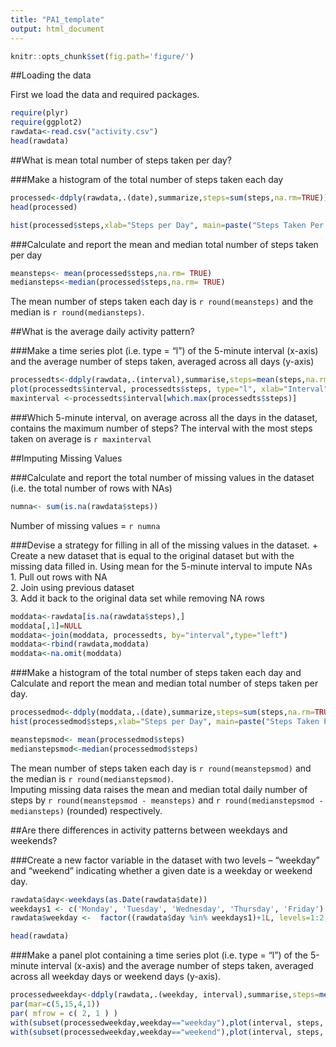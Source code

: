 ```yaml
---
title: "PA1_template"
output: html_document
---
```

```r
knitr::opts_chunk$set(fig.path='figure/')
```
##Loading the data

First we load the data and required packages.  

```r
require(plyr)
require(ggplot2)
rawdata<-read.csv("activity.csv")
head(rawdata)
```

  
##What is mean total number of steps taken per day?  

###Make a histogram of the total number of steps taken each day

```r
processed<-ddply(rawdata,.(date),summarize,steps=sum(steps,na.rm=TRUE))
head(processed)

hist(processed$steps,xlab="Steps per Day", main=paste("Steps Taken Per Day"))

```

###Calculate and report the mean and median total number of steps taken per day
```r
meansteps<- mean(processed$steps,na.rm= TRUE)
mediansteps<-median(processed$steps,na.rm= TRUE)
```

The mean number of steps taken each day is `r round(meansteps)` and the median is `r round(mediansteps)`.  

  
##What is the average daily activity pattern?  

###Make a time series plot (i.e. type = "l") of the 5-minute interval (x-axis) and the average number of steps taken, averaged across all days (y-axis)
```r
processedts<-ddply(rawdata,.(interval),summarise,steps=mean(steps,na.rm=TRUE))
plot(processedts$interval, processedts$steps, type="l", xlab="Interval",ylab="Average Steps Taken", main="Average Steps Taken per 5 minute Interval")
maxinterval <-processedts$interval[which.max(processedts$steps)]
```

###Which 5-minute interval, on average across all the days in the dataset, contains the maximum number of steps?
The interval with the most steps taken on average is `r maxinterval`  

  
##Imputing Missing Values  

###Calculate and report the total number of missing values in the dataset (i.e. the total number of rows with NAs)

```r
numna<- sum(is.na(rawdata$steps))

```
Number of missing values = `r numna`

###Devise a strategy for filling in all of the missing values in the dataset. + Create a new dataset that is equal to the original dataset but with the missing data filled in.
Using mean for the 5-minute interval to impute NAs  
1. Pull out rows with NA  
2. Join using previous dataset  
3. Add it back to the original data set while removing NA rows
```r
moddata<-rawdata[is.na(rawdata$steps),]
moddata[,1]=NULL
moddata<-join(moddata, processedts, by="interval",type="left")
moddata<-rbind(rawdata,moddata)
moddata<-na.omit(moddata)
```

###Make a histogram of the total number of steps taken each day and Calculate and report the mean and median total number of steps taken per day. 

```r
processedmod<-ddply(moddata,.(date),summarize,steps=sum(steps,na.rm=TRUE))
hist(processedmod$steps,xlab="Steps per Day", main=paste("Steps Taken Per Day"))

meanstepsmod<- mean(processedmod$steps)
medianstepsmod<-median(processedmod$steps)

```

The mean number of steps taken each day is `r round(meanstepsmod)` and the median is `r round(medianstepsmod)`.  
Imputing missing data raises the mean and median total daily number of steps by `r round(meanstepsmod - meansteps)` and `r round(medianstepsmod - mediansteps)` (rounded) respectively.  

##Are there differences in activity patterns between weekdays and weekends?  

###Create a new factor variable in the dataset with two levels -- "weekday" and "weekend" indicating whether a given date is a weekday or weekend day.  

```r
rawdata$day<-weekdays(as.Date(rawdata$date))
weekdays1 <- c('Monday', 'Tuesday', 'Wednesday', 'Thursday', 'Friday')
rawdata$weekday <-  factor((rawdata$day %in% weekdays1)+1L, levels=1:2, labels=c('weekend', 'weekday'))

head(rawdata)
```


###Make a panel plot containing a time series plot (i.e. type = "l") of the 5-minute interval (x-axis) and the average number of steps taken, averaged across all weekday days or weekend days (y-axis).  


```r
processedweekday<-ddply(rawdata,.(weekday, interval),summarise,steps=mean(steps,na.rm=TRUE))
par(mar=c(5,15,4,1))
par( mfrow = c( 2, 1 ) )
with(subset(processedweekday,weekday=="weekday"),plot(interval, steps, type="l", xlab="Interval",ylab="Average Steps Taken", main="Average Steps Taken per 5 minute Interval (Weekday)"))
with(subset(processedweekday,weekday=="weekend"),plot(interval, steps, type="l", xlab="Interval",ylab="Average Steps Taken", main="Average Steps Taken per 5 minute Interval (Weekend)"))
```